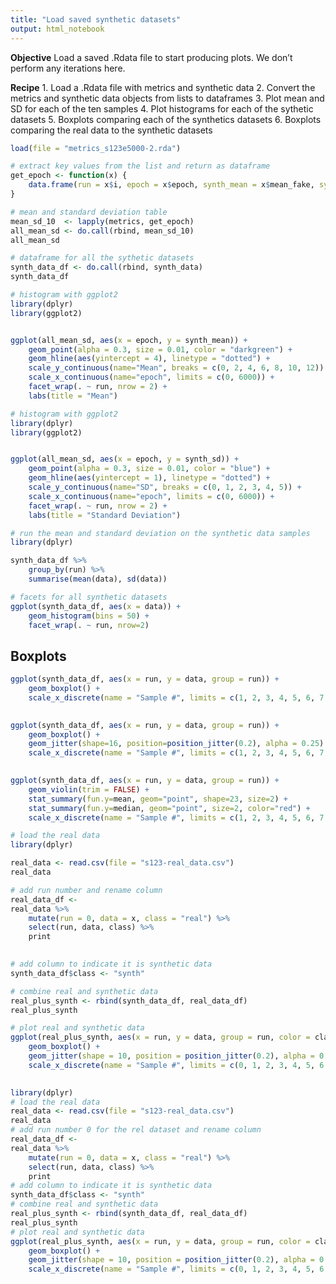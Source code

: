 ```yaml
---
title: "Load saved synthetic datasets"
output: html_notebook
---
```


**Objective**
Load a saved .Rdata file to start producing plots. We don't perform any iterations here.

**Recipe**
1. Load a .Rdata file with metrics and synthetic data
2. Convert the metrics and synthetic data objects from lists to dataframes
3. Plot mean and SD for each of the ten samples
4. Plot histograms for each of the sythetic datasets
5. Boxplots comparing each of the synthetics datasets
6. Boxplots comparing the real data to the synthetic datasets


```r
load(file = "metrics_s123e5000-2.rda")
```

```r
# extract key values from the list and return as dataframe
get_epoch <- function(x) {
    data.frame(run = x$i, epoch = x$epoch, synth_mean = x$mean_fake, synth_sd = x$sd_fake)
}

# mean and standard deviation table
mean_sd_10  <- lapply(metrics, get_epoch)
all_mean_sd <- do.call(rbind, mean_sd_10)
all_mean_sd
```


```r
# dataframe for all the sythetic datasets
synth_data_df <- do.call(rbind, synth_data)
synth_data_df
```


```r
# histogram with ggplot2
library(dplyr)
library(ggplot2)


ggplot(all_mean_sd, aes(x = epoch, y = synth_mean)) +
    geom_point(alpha = 0.3, size = 0.01, color = "darkgreen") +
    geom_hline(aes(yintercept = 4), linetype = "dotted") + 
    scale_y_continuous(name="Mean", breaks = c(0, 2, 4, 6, 8, 10, 12)) +
    scale_x_continuous(name="epoch", limits = c(0, 6000)) +
    facet_wrap(. ~ run, nrow = 2) +
    labs(title = "Mean")
```

```r
# histogram with ggplot2
library(dplyr)
library(ggplot2)


ggplot(all_mean_sd, aes(x = epoch, y = synth_sd)) +
    geom_point(alpha = 0.3, size = 0.01, color = "blue") +
    geom_hline(aes(yintercept = 1), linetype = "dotted") + 
    scale_y_continuous(name="SD", breaks = c(0, 1, 2, 3, 4, 5)) +
    scale_x_continuous(name="epoch", limits = c(0, 6000)) +
    facet_wrap(. ~ run, nrow = 2) +
    labs(title = "Standard Deviation")
```

```r
# run the mean and standard deviation on the synthetic data samples
library(dplyr)

synth_data_df %>% 
    group_by(run) %>% 
    summarise(mean(data), sd(data))

```

```r
# facets for all synthetic datasets
ggplot(synth_data_df, aes(x = data)) +
    geom_histogram(bins = 50) +
    facet_wrap(. ~ run, nrow=2)
```

## Boxplots

```r
ggplot(synth_data_df, aes(x = run, y = data, group = run)) +
    geom_boxplot() +
    scale_x_discrete(name = "Sample #", limits = c(1, 2, 3, 4, 5, 6, 7, 8, 9, 10))
    
```


```r
ggplot(synth_data_df, aes(x = run, y = data, group = run)) +
    geom_boxplot() +
    geom_jitter(shape=16, position=position_jitter(0.2), alpha = 0.25) + 
    scale_x_discrete(name = "Sample #", limits = c(1, 2, 3, 4, 5, 6, 7, 8, 9, 10 ))
    
```


```r
ggplot(synth_data_df, aes(x = run, y = data, group = run)) +
    geom_violin(trim = FALSE) +
    stat_summary(fun.y=mean, geom="point", shape=23, size=2) +
    stat_summary(fun.y=median, geom="point", size=2, color="red") +
    scale_x_discrete(name = "Sample #", limits = c(1, 2, 3, 4, 5, 6, 7, 8, 9, 10 ))
```


```r
# load the real data
library(dplyr)

real_data <- read.csv(file = "s123-real_data.csv")
real_data

# add run number and rename column
real_data_df <- 
real_data %>% 
    mutate(run = 0, data = x, class = "real") %>% 
    select(run, data, class) %>% 
    print
    
```

```r
# add column to indicate it is synthetic data
synth_data_df$class <- "synth"

# combine real and synthetic data
real_plus_synth <- rbind(synth_data_df, real_data_df)
real_plus_synth
```

```r
# plot real and synthetic data
ggplot(real_plus_synth, aes(x = run, y = data, group = run, color = class)) +
    geom_boxplot() +
    geom_jitter(shape = 10, position = position_jitter(0.2), alpha = 0.20) +
    scale_x_discrete(name = "Sample #", limits = c(0, 1, 2, 3, 4, 5, 6, 7, 8, 9, 10))
    
```


```r
library(dplyr)
# load the real data
real_data <- read.csv(file = "s123-real_data.csv")
real_data
# add run number 0 for the rel dataset and rename column
real_data_df <- 
real_data %>% 
    mutate(run = 0, data = x, class = "real") %>% 
    select(run, data, class) %>% 
    print
# add column to indicate it is synthetic data
synth_data_df$class <- "synth"
# combine real and synthetic data
real_plus_synth <- rbind(synth_data_df, real_data_df)
real_plus_synth
# plot real and synthetic data
ggplot(real_plus_synth, aes(x = run, y = data, group = run, color = class)) +
    geom_boxplot() +
    geom_jitter(shape = 10, position = position_jitter(0.2), alpha = 0.20) +
    scale_x_discrete(name = "Sample #", limits = c(0, 1, 2, 3, 4, 5, 6, 7, 8, 9, 10))
```

